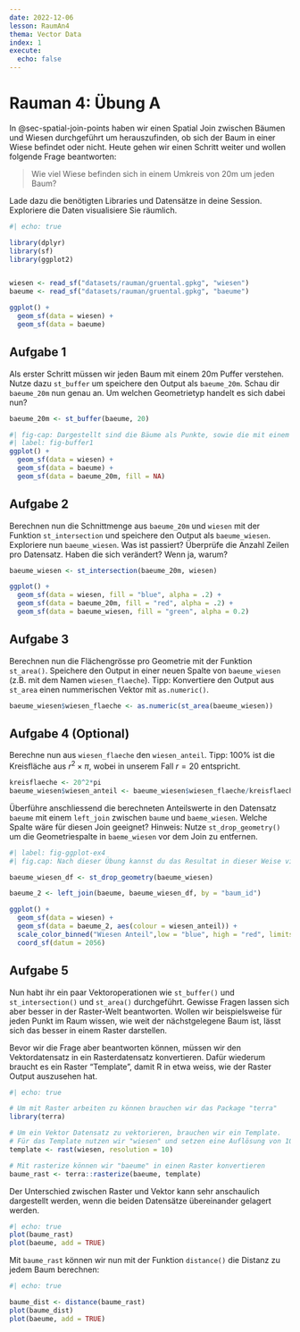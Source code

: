 ```yaml
---
date: 2022-12-06
lesson: RaumAn4
thema: Vector Data
index: 1
execute: 
  echo: false
---
```


# Rauman 4: Übung A

In @sec-spatial-join-points haben wir einen Spatial Join zwischen Bäumen und Wiesen durchgeführt um herauszufinden, ob sich der Baum in einer Wiese befindet oder nicht. Heute gehen wir einen Schritt weiter und wollen folgende Frage beantworten: 

> Wie viel Wiese befinden sich in einem Umkreis von 20m um jeden Baum?

Lade dazu die benötigten Libraries und Datensätze in deine Session. Exploriere die Daten visualisiere Sie räumlich.


```r
#| echo: true

library(dplyr)
library(sf)
library(ggplot2)


wiesen <- read_sf("datasets/rauman/gruental.gpkg", "wiesen")
baeume <- read_sf("datasets/rauman/gruental.gpkg", "baeume")
```


```r
ggplot() +
  geom_sf(data = wiesen) +
  geom_sf(data = baeume)
```

## Aufgabe 1

Als erster Schritt müssen wir jeden Baum mit einem 20m Puffer verstehen. Nutze dazu `st_buffer` um speichere den Output als `baeume_20m`. Schau dir `baeume_20m` nun genau an. Um welchen Geometrietyp handelt es sich dabei nun?

```r
baeume_20m <- st_buffer(baeume, 20)
```


```r
#| fig-cap: Dargestellt sind die Bäume als Punkte, sowie die mit einem 20m Puffer versehene Punkte und die Wiesen im Hintergrund.
#| label: fig-buffer1
ggplot() +
  geom_sf(data = wiesen) +
  geom_sf(data = baeume) +
  geom_sf(data = baeume_20m, fill = NA)
```

## Aufgabe 2

Berechnen nun die Schnittmenge aus `baeume_20m` und `wiesen` mit der Funktion `st_intersection` und speichere den Output als `baeume_wiesen`. Exploriere nun `baeume_wiesen`. Was ist passiert? Überprüfe die Anzahl Zeilen pro Datensatz. Haben die sich verändert? Wenn ja, warum?

```r
baeume_wiesen <- st_intersection(baeume_20m, wiesen) 

ggplot() +
  geom_sf(data = wiesen, fill = "blue", alpha = .2) +
  geom_sf(data = baeume_20m, fill = "red", alpha = .2) +
  geom_sf(data = baeume_wiesen, fill = "green", alpha = 0.2) 

```



## Aufgabe 3

Berechnen nun die Flächengrösse pro Geometrie mit der Funktion `st_area()`. Speichere den Output in einer neuen Spalte von `baeume_wiesen` (z.B. mit dem Namen `wiesen_flaeche`). Tipp: Konvertiere den Output aus `st_area` einen nummerischen Vektor mit `as.numeric()`.

```r
baeume_wiesen$wiesen_flaeche <- as.numeric(st_area(baeume_wiesen))
```


## Aufgabe 4 (Optional)

Berechne nun aus `wiesen_flaeche` den `wiesen_anteil`. Tipp: 100% ist die Kreisfläche aus $r^2\times \pi$, wobei in unserem Fall $r = 20$ entspricht.

```r
kreisflaeche <- 20^2*pi
baeume_wiesen$wiesen_anteil <- baeume_wiesen$wiesen_flaeche/kreisflaeche
```

Überführe anschliessend die berechneten Anteilswerte in den Datensatz `baeume` mit einem `left_join` zwischen `baume` und `baeme_wiesen`. Welche Spalte wäre für diesen Join geeignet? Hinweis: Nutze `st_drop_geometry()` um die Geometriespalte in `baeme_wiesen` vor dem Join zu entfernen.

```r
#| label: fig-ggplot-ex4
#| fig.cap: Nach dieser Übung kannst du das Resultat in dieser Weise visualisieren.

baeume_wiesen_df <- st_drop_geometry(baeume_wiesen)

baeume_2 <- left_join(baeume, baeume_wiesen_df, by = "baum_id")

ggplot() +
  geom_sf(data = wiesen) +
  geom_sf(data = baeume_2, aes(colour = wiesen_anteil)) +
  scale_color_binned("Wiesen Anteil",low = "blue", high = "red", limits = c(0,1), label = scales::label_percent()) +
  coord_sf(datum = 2056)
```



## Aufgabe 5 {#sec-raster-intro1}

Nun habt ihr ein paar Vektoroperationen wie `st_buffer()` und `st_intersection()` und `st_area()` durchgeführt. Gewisse Fragen lassen sich aber besser in der Raster-Welt beantworten. Wollen wir beispielsweise für jeden Punkt im Raum wissen, wie weit der nächstgelegene Baum ist, lässt sich das besser in einem Raster darstellen.

Bevor wir die Frage aber beantworten können, müssen wir den Vektordatensatz in ein Rasterdatensatz konvertieren. Dafür wiederum braucht es ein Raster "Template", damit R in etwa weiss, wie der Raster Output auszusehen hat. 

```r
#| echo: true

# Um mit Raster arbeiten zu können brauchen wir das Package "terra"
library(terra)

# Um ein Vektor Datensatz zu vektorieren, brauchen wir ein Template.
# Für das Template nutzen wir "wiesen" und setzen eine Auflösung von 10m
template <- rast(wiesen, resolution = 10)

# Mit rasterize können wir "baeume" in einen Raster konvertieren
baume_rast <- terra::rasterize(baeume, template)
```

Der Unterschied zwischen Raster und Vektor kann sehr anschaulich dargestellt werden, wenn die beiden Datensätze übereinander gelagert werden.

```r
#| echo: true
plot(baume_rast)
plot(baeume, add = TRUE)
```

Mit `baume_rast` können wir nun mit der Funktion `distance()` die Distanz zu jedem Baum berechnen:

```r
#| echo: true

baume_dist <- distance(baume_rast)
plot(baume_dist)
plot(baeume, add = TRUE)
```

